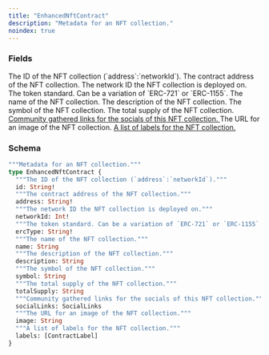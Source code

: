 ```yaml
---
title: "EnhancedNftContract"
description: "Metadata for an NFT collection."
noindex: true
---
```


### Fields

<ResponseField name="id" type="String!" required>
  The ID of the NFT collection (`address`:`networkId`).
</ResponseField>

<ResponseField name="address" type="String!" required>
  The contract address of the NFT collection.
</ResponseField>

<ResponseField name="networkId" type="Int!" required>
  The network ID the NFT collection is deployed on.
</ResponseField>

<ResponseField name="ercType" type="String!" required>
  The token standard. Can be a variation of `ERC-721` or `ERC-1155`.
</ResponseField>

<ResponseField name="name" type="String">
  The name of the NFT collection.
</ResponseField>

<ResponseField name="description" type="String">
  The description of the NFT collection.
</ResponseField>

<ResponseField name="symbol" type="String">
  The symbol of the NFT collection.
</ResponseField>

<ResponseField name="totalSupply" type="String">
  The total supply of the NFT collection.
</ResponseField>

<a href="/api-reference/types/sociallinks">
  <ResponseField name="socialLinks" type="SocialLinks">
    Community gathered links for the socials of this NFT collection.
  </ResponseField>
</a>

<ResponseField name="image" type="String">
  The URL for an image of the NFT collection.
</ResponseField>

<a href="/api-reference/types/contractlabel">
  <ResponseField name="labels" type="[ContractLabel]">
    A list of labels for the NFT collection.
  </ResponseField>
</a>

### Schema


```graphql 
"""Metadata for an NFT collection."""
type EnhancedNftContract {
  """The ID of the NFT collection (`address`:`networkId`)."""
  id: String!
  """The contract address of the NFT collection."""
  address: String!
  """The network ID the NFT collection is deployed on."""
  networkId: Int!
  """The token standard. Can be a variation of `ERC-721` or `ERC-1155`."""
  ercType: String!
  """The name of the NFT collection."""
  name: String
  """The description of the NFT collection."""
  description: String
  """The symbol of the NFT collection."""
  symbol: String
  """The total supply of the NFT collection."""
  totalSupply: String
  """Community gathered links for the socials of this NFT collection."""
  socialLinks: SocialLinks
  """The URL for an image of the NFT collection."""
  image: String
  """A list of labels for the NFT collection."""
  labels: [ContractLabel]
}
```
